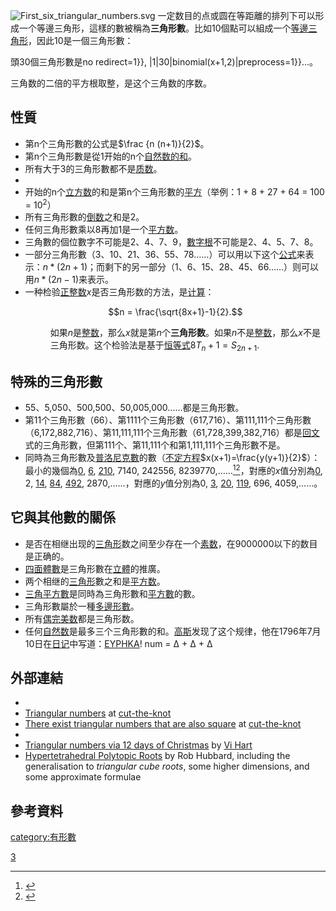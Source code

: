 {{Expand|time=2013-02-14T04:34:35+00:00 }}
{{Not|三角函數}}
[[File:First_six_triangular_numbers.svg|thumb]]
一定数目的点或圆在等距離的排列下可以形成一个等邊三角形，這樣的數被稱為'''三角形數'''。比如10個點可以組成一个[[等邊三角形|等邊三角形]]，因此10是一個三角形數：

頭30個三角形數是{{數列|{{exists{{!}}${{!}}no redirect=1}}, |1|30|binomial(x+1,2)|preprocess=1}}...{{OEIS|id=A000217}}。

三角数的二倍的平方根取整，是这个三角数的序数。

==性質==
*第n个三角形數的公式是<math>\frac {n (n+1)}{2}</math>。
*第n个三角形數是從1开始的n个[[1_+_2_+_3_+_4_+_…|自然数的和]]。
*所有大于3的三角形數都不是[[质数|质数]]。
*{{fact|除了0，1，[[3|3]]，[[21|21]]，[[55|55]]以外，三角形數不可能是[[費波那契數|費波那契數]]。|time=2019-04-21}}
*开始的n个[[立方数|立方数]]的和是第n个三角形數的[[平方|平方]]（举例：1 + 8 + 27 + 64 = 100 = 10<sup>2</sup>）
*所有三角形數的[[倒数|倒数]]之和是2。
*任何三角形數乘以8再加1是一个[[平方数|平方数]]。
*三角數的個位數字不可能是2、4、7、9，[[數字根|數字根]]不可能是2、4、5、7、8。
*一部分三角形數（3、10、21、36、55、78……）可以用以下这个[[公式|公式]]来表示：<math>n*(2n+1)</math>；而剩下的另一部分（1、6、15、28、45、66……）则可以用<math>n*(2n-1)</math>来表示。
*一种检验[[正整数|正整数]]''x''是否三角形数的方法，是[[计算|计算]]：
*::<math>n = \frac{\sqrt{8x+1}-1}{2}.</math>
*:如果''n''是[[整数|整数]]，那么''x''就是第''n''个'''三角形数'''。如果''n''不是[[整数|整数]]，那么''x''不是三角形数。这个检验法是基于[[恒等式|恒等式]]<math>8T_n + 1 = S_{2n + 1}.</math>

== 特殊的三角形數 ==
*55、5,050、500,500、50,005,000……都是三角形數。
*第11个三角形數（66）、第1111个三角形數（617,716）、第111,111个三角形數（6,172,882,716）、第11,111,111个三角形數（61,728,399,382,716）都是[[回文数|回文]]式的三角形數，但第111个、第11,111个和第1,111,111个三角形數不是。
*同時為三角形數及[[普洛尼克數|普洛尼克數]]的數（[[不定方程|不定方程]]<math>x(x+1)=\frac{y(y+1)}{2}</math>）：最小的幾個為[[0|0]], [[6|6]], [[210|210]], 7140, 242556, 8239770,……<ref>{{cite OEIS|1=A029549|2=Triangular numbers that are also pronic numbers}}</ref><ref>{{cite web|title=pronic numbers|url=https://www.numbersaplenty.com/set/pronic_number|publisher=NUMBERS APLENTY|access-date=2021-02-05|archive-date=2021-02-25|archive-url=https://web.archive.org/web/20210225020753/https://www.numbersaplenty.com/set/pronic_number/|dead-url=no}}</ref>，對應的<math>x</math>值分別為[[0|0]], 2, [[14|14]], [[84|84]], [[492|492]], 2870,……{{OEIS|A053141}}，對應的<math>y</math>值分別為0, [[3|3]], [[20|20]], [[119|119]], 696, 4059,……{{OEIS|A001652}}。

== 它與其他數的關係 ==
*是否在相继出现的[[三角形|三角形]]数之间至少存在一个[[素数|素数]]，在9000000以下的数目是正确的。
*[[四面體數|四面體數]]是三角形數在[[立體|立體]]的推廣。
*两个相继的[[三角形|三角形]]數之和是[[平方数|平方数]]。
*[[三角平方數|三角平方數]]是同時為三角形數和[[平方數|平方數]]的數。
*三角形數屬於一種[[多邊形數|多邊形數]]。
*所有[[偶数|偶]][[完美数|完美数]]都是三角形数。
*任何[[自然数|自然数]]是最多三个三角形數的和。[[高斯|高斯]]发现了这个规律，他在1796年7月10日在[[日记|日记]]中写道：[[尤里卡_(词语)|EYPHKA]]! num = Δ + Δ + Δ

==外部連結==
{{commons category|triangular numbers}}
* {{springer|title=Arithmetic series|id=p/a013370}}
* [http://www.cut-the-knot.org/do_you_know/numbers.shtml#square Triangular numbers]{{Wayback|url=http://www.cut-the-knot.org/do_you_know/numbers.shtml#square |date=20100923231547 }} at [[cut-the-knot|cut-the-knot]]
* [http://www.cut-the-knot.org/do_you_know/triSquare.shtml There exist triangular numbers that are also square]{{Wayback|url=http://www.cut-the-knot.org/do_you_know/triSquare.shtml |date=20060427075825 }} at [[cut-the-knot|cut-the-knot]]
* {{MathWorld|urlname=TriangularNumber|title=Triangular Number}}
* [https://web.archive.org/web/20130515042555/http://vihart.com/blog/gauss/ Triangular numbers via 12 days of Christmas] by [[Vi_Hart|Vi Hart]]
* [https://web.archive.org/web/20160314071118/https://rhubbarb.wordpress.com/2009/04/23/hypertetrahedral-polytopic-roots/ Hypertetrahedral Polytopic Roots] by Rob Hubbard, including the generalisation to ''triangular cube roots'', some higher dimensions, and some approximate formulae
== 參考資料 ==
{{reflist}}
{{有形數}}

[[Category:多邊形數及多面體數|3]]
[[category:有形數|category:有形數]]
